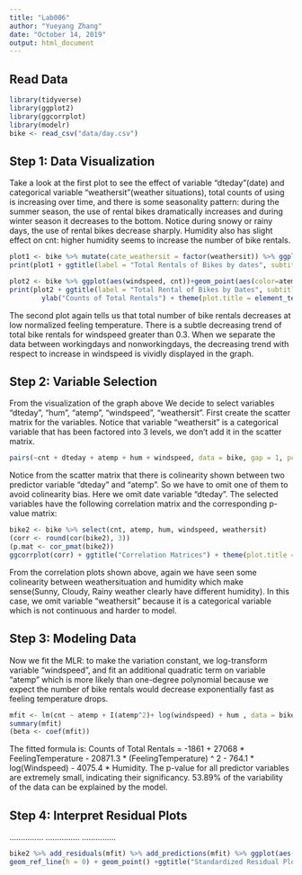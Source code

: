```yaml
---
title: "Lab006"
author: "Yueyang Zhang"
date: "October 14, 2019"
output: html_document
---
```



## Read Data

```r
library(tidyverse)
library(ggplot2)
library(ggcorrplot)
library(modelr)
bike <- read_csv("data/day.csv")
```

## Step 1: Data Visualization

Take a look at the first plot to see the effect of variable "dteday"(date) and categorical variable "weathersit"(weather situations), total counts of using is increasing over time, and there is some seasonality pattern: during the summer season, the use of rental bikes dramatically increases and during winter season it decreases to the bottom. Notice during snowy or rainy days, the use of rental bikes decrease sharply. Humidity also has slight effect on cnt: higher humidity seems to increase the number of bike rentals.
```r
plot1 <- bike %>% mutate(cate_weathersit = factor(weathersit)) %>% ggplot(aes(dteday, cnt))+geom_point(aes(color = hum), alpha= 0.5) +facet_wrap(~ cate_weathersit)
print(plot1 + ggtitle(label = "Total Rentals of Bikes by dates", subtitle = "Grided by Weather Situation, Colored in Humidity") + xlab("Date") + ylab("Counts of Total Rentals") + theme(plot.title = element_text(hjust= 0.5, color = "red", size = 15, face = "bold"),  plot.subtitle = element_text(hjust = 0.5, color = "blue")))

```

```r
plot2 <- bike %>% ggplot(aes(windspeed, cnt))+geom_point(aes(color=atemp, shape= factor(workingday)))
print(plot2 + ggtitle(label = "Total Rental of Bikes by Dates", subtitle = "Differed by Temperature and Workingdays") + xlab("Windspeed") +
        ylab("Counts of Total Rentals") + theme(plot.title = element_text(hjust= 0.5, color = "red", size = 15, face = "bold"),  plot.subtitle = element_text(hjust = 0.5, color = "blue")))
```

The second plot again tells us that total number of bike rentals decreases at low normalized feeling temperature. There is a subtle decreasing trend of total bike rentals for windspeed greater than 0.3. When we separate the data between workingdays and nonworkingdays, the decreasing trend with respect to increase in windspeed is vividly displayed in the graph.

## Step 2: Variable Selection

From the visualization of the graph above We decide to select variables "dteday", "hum", "atemp", "windspeed", "weathersit". First create the scatter matrix for the variables. Notice that variable "weathersit" is a categorical variable that has been factored into 3 levels, we don't add it in the scatter matrix.

```r
pairs(~cnt + dteday + atemp + hum + windspeed, data = bike, gap = 1, pch = 10)
```

Notice from the scatter matrix that there is colinearity shown between two predictor variable "dteday" and "atemp". So we have to omit one of them to avoid colinearity bias. Here we omit date variable "dteday". The selected variables have the following correlation matrix and the corresponding p-value matrix:

```r
bike2 <- bike %>% select(cnt, atemp, hum, windspeed, weathersit)
(corr <- round(cor(bike2), 3))
(p.mat <- cor_pmat(bike2))
ggcorrplot(corr) + ggtitle("Correlation Matrices") + theme(plot.title = element_text(hjust= 0.5, color = "red", size = 15, face = "bold"))
```

From the correlation plots shown above, again we have seen some colinearity between weathersituation and humidity which make sense(Sunny, Cloudy, Rainy weather clearly have different humidity). In this case, we omit variable "weathersit" because it is a categorical variable which is not continuous and harder to model. 

## Step 3: Modeling Data

Now we fit the MLR: to make the variation constant, we log-transform variable "windspeed", and fit an additional quadratic term on variable "atemp" which is more likely than one-degree polynomial because we expect the number of bike rentals would decrease exponentially fast as feeling temperature drops.

```r
mfit <- lm(cnt ~ atemp + I(atemp^2)+ log(windspeed) + hum , data = bike2)
summary(mfit)
(beta <- coef(mfit))
```

The fitted formula is: Counts of Total Rentals = -1861 + 27068 * FeelingTemperature - 20871.3 * (FeelingTemperature) ^ 2 - 764.1 * log(Windspeed) - 4075.4 * Humidity. The p-value for all predictor variables are extremely small, indicating their significancy. 53.89% of the variability of the data can be explained by the model.

## Step 4: Interpret Residual Plots

...............
...............
...............

```r
bike2 %>% add_residuals(mfit) %>% add_predictions(mfit) %>% ggplot(aes(pred, resid)) +
geom_ref_line(h = 0) + geom_point() +ggtitle("Standardized Residual Plots") + ylab("Standardized Residuals") + xlab("Prediction Values") + theme(plot.title = element_text(hjust= 0.5, color = "red", size = 15, face = "bold"))

```

